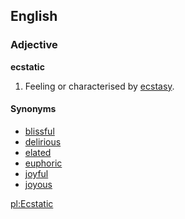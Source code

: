==English==

===Adjective===
'''ecstatic'''
# Feeling or characterised by [[ecstasy]].

====Synonyms====
*[[blissful]]
*[[delirious]]
*[[elated]]
*[[euphoric]]
*[[joyful]]
*[[joyous]]

[[pl:Ecstatic]]